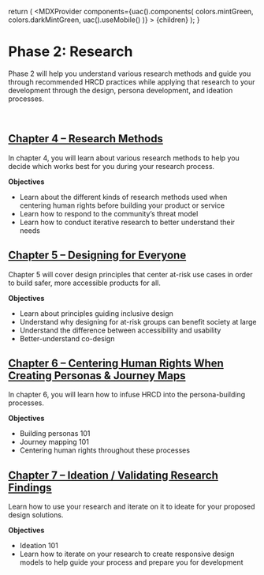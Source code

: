 
  return (
    <MDXProvider
      components={uac().components(
        colors.mintGreen,
        colors.darkMintGreen,
        uac().useMobile()
      )}
    >
      {children}
    </MDXProvider>
  );
}

[comment]: # "↓↓↓ Editable ↓↓↓"

# Phase 2: Research


Phase 2 will help you understand various research methods and guide you through recommended HRCD practices while applying that research to your development through the design, persona development, and ideation processes.

<br />

## [Chapter 4 – Research Methods](/research/4)

In chapter 4, you will learn about various research methods to help you decide which works best for you during your research process. 

**Objectives**


* Learn about the different kinds of research methods used when centering human rights before building your product or service
* Learn how to respond to the community’s threat model
* Learn how to conduct iterative research to better understand their needs



## [Chapter 5 – Designing for Everyone](/research/5)

Chapter 5 will cover design principles that center at-risk use cases in order to build safer, more accessible products for all.

**Objectives**


* Learn about principles guiding inclusive design
* Understand why designing for at-risk groups can benefit society at large
* Understand the difference between accessibility and usability
* Better-understand co-design


## [Chapter 6 – Centering Human Rights When Creating Personas & Journey Maps](/research/6)

In chapter 6, you will learn how to infuse HRCD into the persona-building processes.

**Objectives**

* Building personas 101
* Journey mapping 101
* Centering human rights throughout these processes


## [Chapter 7 – Ideation / Validating Research Findings](/research/7)


Learn how to use your research and iterate on it to ideate for your proposed design solutions.

**Objectives**

* Ideation 101
* Learn how to iterate on your research to create responsive design models to help guide your process and prepare you for development



